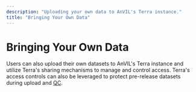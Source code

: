 ```yaml
---
description: "Uploading your own data to AnVIL's Terra instance."
title: "Bringing Your Own Data"
---
```


# Bringing Your Own Data

Users can also upload their own datasets to AnVIL's Terra instance and utilize Terra's sharing mechanisms to manage and control access. Terra's access controls can also be leveraged to protect pre-release datasets during upload and [QC](/learn/data-submitters/submission-guide/ingesting-data#42-validation-steps-automated).
